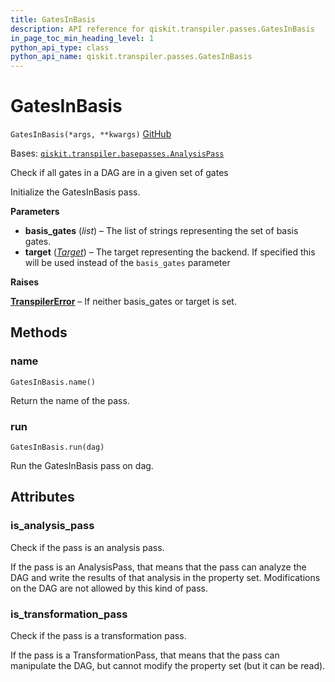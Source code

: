 ```yaml
---
title: GatesInBasis
description: API reference for qiskit.transpiler.passes.GatesInBasis
in_page_toc_min_heading_level: 1
python_api_type: class
python_api_name: qiskit.transpiler.passes.GatesInBasis
---
```


# GatesInBasis

<span id="qiskit.transpiler.passes.GatesInBasis" />

`GatesInBasis(*args, **kwargs)` [GitHub](https://github.com/qiskit/qiskit/tree/stable/0.21/qiskit/transpiler/passes/utils/gates_basis.py "view source code")

Bases: [`qiskit.transpiler.basepasses.AnalysisPass`](qiskit.transpiler.AnalysisPass "qiskit.transpiler.basepasses.AnalysisPass")

Check if all gates in a DAG are in a given set of gates

Initialize the GatesInBasis pass.

**Parameters**

*   **basis\_gates** (*list*) – The list of strings representing the set of basis gates.
*   **target** ([*Target*](qiskit.transpiler.Target "qiskit.transpiler.Target")) – The target representing the backend. If specified this will be used instead of the `basis_gates` parameter

**Raises**

[**TranspilerError**](qiskit.transpiler.TranspilerError "qiskit.transpiler.TranspilerError") – If neither basis\_gates or target is set.

## Methods

### name

<span id="qiskit.transpiler.passes.GatesInBasis.name" />

`GatesInBasis.name()`

Return the name of the pass.

### run

<span id="qiskit.transpiler.passes.GatesInBasis.run" />

`GatesInBasis.run(dag)`

Run the GatesInBasis pass on dag.

## Attributes

<span id="qiskit.transpiler.passes.GatesInBasis.is_analysis_pass" />

### is\_analysis\_pass

Check if the pass is an analysis pass.

If the pass is an AnalysisPass, that means that the pass can analyze the DAG and write the results of that analysis in the property set. Modifications on the DAG are not allowed by this kind of pass.

<span id="qiskit.transpiler.passes.GatesInBasis.is_transformation_pass" />

### is\_transformation\_pass

Check if the pass is a transformation pass.

If the pass is a TransformationPass, that means that the pass can manipulate the DAG, but cannot modify the property set (but it can be read).

